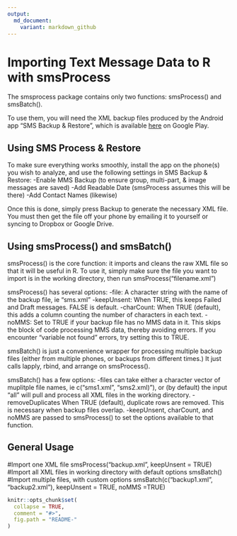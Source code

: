 ```yaml
---
output:
  md_document:
    variant: markdown_github
---
```


<!-- README.md is generated from README.Rmd. Please edit that file -->


Importing Text Message Data to R with smsProcess
====================

The smsprocess package contains only two functions: smsProcess() and smsBatch().

To use them, you will need the XML backup files produced by the Android app
"SMS Backup & Restore", which is available  [here](https://play.google.com/store/apps/details?id=com.riteshsahu.SMSBackupRestore)
on Google Play. 

Using SMS Process & Restore
---------------------

To make sure everything works smoothly, install the app on the phone(s) you wish 
to analyze, and use the following settings in SMS Backup & Restore:
  -Enable MMS Backup (to ensure group, multi-part, & image messages are saved)
  -Add Readable Date (smsProcess assumes this will be there)
  -Add Contact Names (likewise)

Once this is done, simply press Backup to generate the necessary XML file. You
must then get the file off your phone by emailing it to yourself or syncing to
Dropbox or Google Drive.

Using smsProcess() and smsBatch()
---------------------
smsProcess() is the core function: it imports and cleans the raw XML file
so that it will be useful in R. To use it, simply make sure the file you want
to import is in the working directory, then run smsProcess("filename.xml")

smsProcess() has several options:
  -file: A character string with the name of the backup file, ie "sms.xml"
  -keepUnsent: When TRUE, this keeps Failed and Draft messages. FALSE is default.
  -charCount: When TRUE (default), this adds a column counting the number of 
  characters in each text.
  -noMMS: Set to TRUE if your backup file has no MMS data in it. This skips
  the block of code processing MMS data, thereby avoiding errors. If you 
  encounter "variable not found" errors, try setting this to TRUE.

smsBatch() is just a convenience wrapper for processing multiple backup files
(either from multiple phones, or backups from different times.) It just calls
lapply, rbind, and arrange on smsProcess().

smsBatch() has a few options:
  -files can take either a character vector of muplitple file names, ie
  c("sms1.xml", "sms2.xml)"), or (by default) the input "all" will pull and
  process all XML files in the working directory.
  -removeDuplicates When TRUE (default), duplicate rows are removed. This is
  necessary when backup files overlap.
  -keepUnsent, charCount, and noMMS are passed to smsProcess() to set the
  options available to that function.
  
General Usage
---------------------
#Import one XML file
smsProcess("backup.xml", keepUnsent = TRUE)
#Import all XML files in working directory with default options
smsBatch()
#Import multiple files, with custom options
smsBatch(c("backup1.xml", "backup2.xml"), keepUnsent = TRUE, noMMS =TRUE)

```r
knitr::opts_chunk$set(
  collapse = TRUE,
  comment = "#>",
  fig.path = "README-"
)
```
